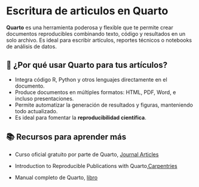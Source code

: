 # Escritura de articulos en Quarto

**Quarto** es una herramienta poderosa y flexible que te permite crear documentos reproducibles combinando texto, código y resultados en un solo archivo. Es ideal para escribir artículos, reportes técnicos o notebooks de análisis de datos.

## 🚀 ¿Por qué usar Quarto para tus artículos?

-    Integra código R, Python y otros lenguajes directamente en el documento.
-   Produce documentos en múltiples formatos: HTML, PDF, Word, e incluso presentaciones.
-   Permite automatizar la generación de resultados y figuras, manteniendo todo actualizado.
-   Es ideal para fomentar la **reproducibilidad científica**.

## 📚 Recursos para aprender más

-   Curso oficial gratuito por parte de Quarto, [Journal Articles](https://quarto.org/docs/journals/)

-   Introduction to Reproducible Publications with Quarto,[Carpentries](https://carpentries-incubator.github.io/reproducible-publications-quarto/index.html)

-   Manual completo de Quarto, [libro](https://r4ds.hadley.nz/quarto.html)
